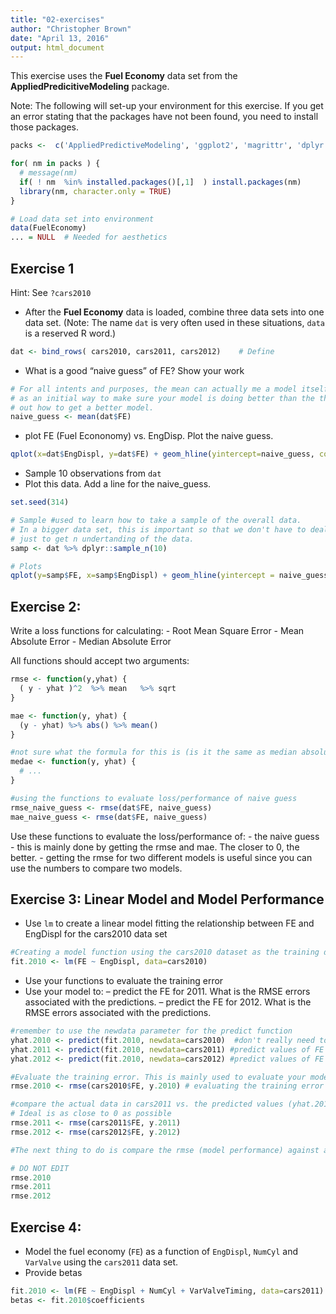 ```yaml
---
title: "02-exercises"
author: "Christopher Brown"
date: "April 13, 2016"
output: html_document
---
```


This exercise uses the **Fuel Economy** data set from the **AppliedPredicitiveModeling** package.

Note: The following will set-up your environment for this exercise. If you get an error stating that the packages have not been found, you need to install those packages.


```r

packs <-  c('AppliedPredictiveModeling', 'ggplot2', 'magrittr', 'dplyr')

for( nm in packs ) { 
  # message(nm)
  if( ! nm  %in% installed.packages()[,1]  ) install.packages(nm)
  library(nm, character.only = TRUE)
}

# Load data set into environment
data(FuelEconomy)
... = NULL  # Needed for aesthetics 

```



## Exercise 1

Hint: See `?cars2010`


- After the **Fuel Economy** data is loaded, combine three data sets into one data set. (Note: The name `dat` is very often used in these situations, `data` is a reserved R word.)  

```r
dat <- bind_rows( cars2010, cars2011, cars2012)    # Define 
```


- What is a good "naive guess" of FE? Show your work

```r
# For all intents and purposes, the mean can actually me a model itself (just a constant). It can be used
# as an initial way to make sure your model is doing better than the the mean. If it's not, you may have to figure
# out how to get a better model. 
naive_guess <- mean(dat$FE)
```


- plot FE (Fuel Econonomy) vs. EngDisp. Plot the naive guess.

```r
qplot(x=dat$EngDispl, y=dat$FE) + geom_hline(yintercept=naive_guess, color="red")
```

- Sample 10 observations from `dat`
- Plot this data. Add a line for the naive_guess. 


```r

set.seed(314) 

# Sample #used to learn how to take a sample of the overall data. 
# In a bigger data set, this is important so that we don't have to deal with the entire dataset at once. You may get 100-1000 values
# just to get n undertanding of the data.
samp <- dat %>% dplyr::sample_n(10) 

# Plots 
qplot(y=samp$FE, x=samp$EngDispl) + geom_hline(yintercept = naive_guess, color="red")


```


## Exercise 2:


Write a loss functions for calculating:
- Root Mean Square Error
- Mean Absolute Error
- Median Absolute Error

All functions should accept two arguments: 


```r

rmse <- function(y,yhat) {
  ( y - yhat )^2  %>% mean   %>% sqrt 
}

mae <- function(y, yhat) {
  (y - yhat) %>% abs() %>% mean()
}

#not sure what the formula for this is (is it the same as median absolute deviation)
medae <- function(y, yhat) { 
  # ...
}

#using the functions to evaluate loss/performance of naive guess
rmse_naive_guess <- rmse(dat$FE, naive_guess)
mae_naive_guess <- rmse(dat$FE, naive_guess)

```

Use these functions to evaluate the loss/performance of:
- the naive guess
- this is mainly done by getting the rmse and mae. The closer to 0, the better. 
- getting the rmse for two different models is useful since you can use the numbers to compare two models.



## Exercise 3: Linear Model and Model Performance 

- Use `lm` to create a linear model fitting the relationship between FE and EngDispl for the cars2010 data set

```r
#Creating a model function using the cars2010 dataset as the training data
fit.2010 <- lm(FE ~ EngDispl, data=cars2010)
```

- Use your functions to evaluate the training error
- Use your model to:
-- predict the FE for 2011. What is the RMSE errors associated with the predictions.
-- predict the FE for 2012. What is the RMSE errors associated with the predictions.

```r

#remember to use the newdata parameter for the predict function
yhat.2010 <- predict(fit.2010, newdata=cars2010)  #don't really need to do this, but left as is
yhat.2011 <- predict(fit.2010, newdata=cars2011) #predict values of FE for 2011 cars using the cars2011 data as input (uses EngDispl)
yhat.2012 <- predict(fit.2010, newdata=cars2012) #predict values of FE for 2011 cars using the cars2012 data as input (uses EngDispl)

#Evaluate the training error. This is mainly used to evaluate your model against the actual data.
rmse.2010 <- rmse(cars2010$FE, y.2010) # evaluating the training error (how far off is the training data from the predicted data)

#compare the actual data in cars2011 vs. the predicted values (yhat.2011 or yhat.2012) and this gives you the error
# Ideal is as close to 0 as possible
rmse.2011 <- rmse(cars2011$FE, y.2011) 
rmse.2012 <- rmse(cars2012$FE, y.2012)

#The next thing to do is compare the rmse (model performance) against another candidate model

```


```r
# DO NOT EDIT 
rmse.2010 
rmse.2011
rmse.2012
```


## Exercise 4: 

- Model the fuel economy (`FE`) as a function of `EngDispl`, `NumCyl` and `VarValve` using the `cars2011` data set.  
- Provide betas


```r
fit.2010 <- lm(FE ~ EngDispl + NumCyl + VarValveTiming, data=cars2011)
betas <- fit.2010$coefficients
```
